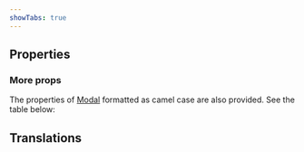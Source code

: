 ```yaml
---
showTabs: true
---
```



## Properties

<DialogPropTable />

### More props

The properties of [Modal](/uilib/components/modal) formatted as camel case are also provided.
See the table below:

<ModalPropTable />

## Translations

<TranslationsTable localeKey="Dialog" />
